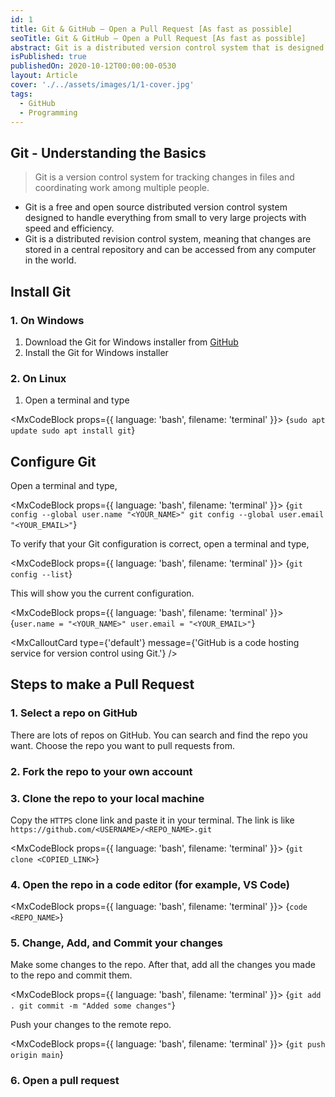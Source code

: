 ```yaml
---
id: 1
title: Git & GitHub — Open a Pull Request [As fast as possible]
seoTitle: Git & GitHub — Open a Pull Request [As fast as possible]
abstract: Git is a distributed version control system that is designed to be fast and scalable. Pull requests are a way to request changes to a project.
isPublished: true
publishedOn: 2020-10-12T00:00:00-0530
layout: Article
cover: './../assets/images/1/1-cover.jpg'
tags:
  - GitHub
  - Programming
---
```


## Git - Understanding the Basics

> Git is a version control system for tracking changes in files and coordinating work among multiple people.

- Git is a free and open source distributed version control system designed to handle everything from small to very large projects with speed and efficiency.
- Git is a distributed revision control system, meaning that changes are stored in a central repository and can be accessed from any computer in the world.

## Install Git

### 1. On Windows

1. Download the Git for Windows installer from [GitHub]()
2. Install the Git for Windows installer

### 2. On Linux

1. Open a terminal and type

<MxCodeBlock props={{ language: 'bash', filename: 'terminal' }}>
  {`sudo apt update
sudo apt install git`}
</MxCodeBlock>

## Configure Git

Open a terminal and type,

<MxCodeBlock props={{ language: 'bash', filename: 'terminal' }}>
  {`git config --global user.name "<YOUR_NAME>"
git config --global user.email "<YOUR_EMAIL>"`}
</MxCodeBlock>

To verify that your Git configuration is correct, open a terminal and type,

<MxCodeBlock props={{ language: 'bash', filename: 'terminal' }}>
  {`git config --list`}
</MxCodeBlock>

This will show you the current configuration.

<MxCodeBlock props={{ language: 'bash', filename: 'terminal' }}>
  {`user.name = "<YOUR_NAME>"
user.email = "<YOUR_EMAIL>"`}
</MxCodeBlock>

<MxCalloutCard
  type={'default'}
  message={'GitHub is a code hosting service for version control using Git.'}
/>

## Steps to make a Pull Request

### 1. Select a repo on GitHub

There are lots of repos on GitHub. You can search and find the repo you want. Choose the repo you want to pull requests from.

### 2. Fork the repo to your own account

<MxImage
  alt="Fork"
  src="./../assets/images/1/1-fork.jpg"
  orientation="horizontal"
  size="half"
/>

### 3. Clone the repo to your local machine

<MxImage
  alt="Clone"
  src="./../assets/images/1/1-clone.jpg"
  orientation="horizontal"
  size="half"
/>

Copy the `HTTPS` clone link and paste it in your terminal. The link is like `https://github.com/<USERNAME>/<REPO_NAME>.git`

<MxCodeBlock props={{ language: 'bash', filename: 'terminal' }}>
  {`git clone <COPIED_LINK>`}
</MxCodeBlock>

### 4. Open the repo in a code editor (for example, VS Code)

<MxCodeBlock props={{ language: 'bash', filename: 'terminal' }}>
  {`code <REPO_NAME>`}
</MxCodeBlock>

### 5. Change, Add, and Commit your changes

Make some changes to the repo. After that, add all the changes you made to the repo and commit them.

<MxCodeBlock props={{ language: 'bash', filename: 'terminal' }}>
  {`git add .
git commit -m "Added some changes"`}
</MxCodeBlock>

Push your changes to the remote repo.

<MxCodeBlock props={{ language: 'bash', filename: 'terminal' }}>
  {`git push origin main`}
</MxCodeBlock>

### 6. Open a pull request

<MxImage
  alt="initiate PR"
  src="./../assets/images/1/1-initiate-pr.jpg"
  orientation="horizontal"
  size="full"
/>

<MxImage
  alt="confirm the changes"
  src="./../assets/images/1/1-confirm-the-changes.jpg"
  orientation="horizontal"
  size="full"
/>

<MxImage
  alt="PR description"
  src="./../assets/images/1/1-pr-description.jpg"
  orientation="horizontal"
  size="full"
/>
